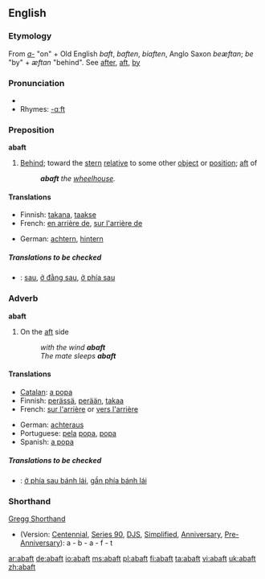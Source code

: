 ==English==

===Etymology===
From ''[[a-]]'' "on" + Old English ''baft'', ''baften'', ''biaften'', Anglo Saxon ''beæftan''; ''be'' "by" + ''æftan'' "behind". See [[after]], [[aft]], [[by]]

===Pronunciation===
*{{audio|en-us-abaft.ogg|Audio (US)}}
*Rhymes: [[Rhymes:English:-ɑːft|-ɑːft]]

===Preposition===
'''abaft'''

# {{nautical}} [[behind|Behind]]; toward the [[stern]] [[relative]] to some other [[object]] or [[position]]; [[aft]] of
#:'''''abaft''' the [[wheelhouse]].''

====Translations====
{{trans-top|fixme=Translation table header lacks gloss}}
*Finnish: [[takana]], [[taakse]]
*French: [[en arrière de]], [[sur l'arrière de]]
{{trans-mid}}
*German: [[achtern]], [[hintern]]
{{trans-bottom}}

=====Translations to be checked=====
{{checktrans}}
*{{ttbc|Vietnamese}}: [[sau]], [[ở đằng sau]], [[ở phía sau]]

===Adverb===
'''abaft'''

# {{nautical}} On the [[aft]] side
#:''with the wind '''abaft'''''
#:''The mate sleeps '''abaft'''''

====Translations====
{{trans-top|fixme=Translation table header lacks gloss}}
*[[Catalan]]: [[a popa]]
*Finnish: [[perä|perässä]], [[perä|perään]], [[takaa]]
*French: [[sur l'arrière]] or [[vers l'arrière]]
{{trans-mid}}
*German: [[achteraus]]
*Portuguese: [[pela]] [[popa]], [[popa]]
*Spanish: [[a popa]]
{{trans-bottom}}

=====Translations to be checked=====
{{checktrans}}
*{{ttbc|Vietnamese}}: [[ở phía sau bánh lái]], [[gần phía bánh lái]]

===Shorthand===
; [[w:Gregg Shorthand|Gregg Shorthand]]
* (Version: [[w:Gregg Shorthand#Centennial Gregg Shorthand|Centennial]], [[w:Gregg Shorthand#Series 90 Gregg Shorthand|Series 90]], [[w:Gregg Shorthand#Diamond Jubilee Gregg Shorthand|DJS]], [[w:Gregg Shorthand#Simplified Gregg Shorthand|Simplified]], [[w:Gregg Shorthand#Anniversary Gregg Shorthand|Anniversary]], [[w:Gregg Shorthand#Pre-Anniversary Gregg Shorthand|Pre-Anniversary]]): a - b - a - f - t

[[ar:abaft]]
[[de:abaft]]
[[io:abaft]]
[[ms:abaft]]
[[pl:abaft]]
[[fi:abaft]]
[[ta:abaft]]
[[vi:abaft]]
[[uk:abaft]]
[[zh:abaft]]
